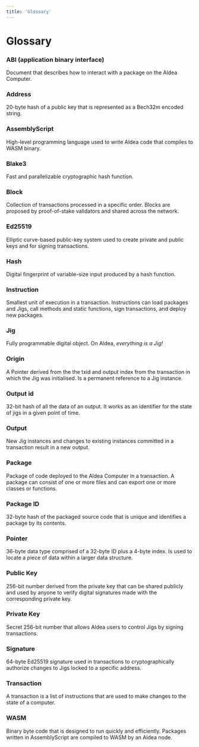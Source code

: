 ```yaml
---
title: 'Glossary'
---
```


# Glossary

### ABI (application binary interface)

Document that describes how to interact with a package on the  Aldea Computer.

### Address

20-byte hash of a public key that is represented as a Bech32m encoded string.

### AssemblyScript

High-level programming language used to write Aldea code that compiles to WASM binary.

### Blake3

Fast and parallelizable cryptographic hash function.

### Block

Collection of transactions processed in a specific order. Blocks are proposed by proof-of-stake validators and shared across the network.

### Ed25519

Elliptic curve-based public-key system used to create private and public keys and for signing transactions.

### Hash

Digital fingerprint of variable-size input produced by a hash function.

### Instruction

Smallest unit of execution in a transaction. Instructions can load packages and Jigs, call methods and static functions, sign transactions, and deploy new packages.

### Jig

Fully programmable digital object. On Aldea, *everything is a Jig!*

### Origin

A Pointer derived from the the txid and output index from the transaction in which the Jig was initialised. Is a permanent reference to a Jig instance.

### Output id

32-bit hash of all the data of an output. It works as an identifier for the state of jigs in a given point of time.

### Output

New Jig instances and changes to existing instances committed in a transaction result in a new output.

### Package

Package of code deployed to the Aldea Computer in a transaction. A package can consist of one or more files and can export one or more classes or functions.

### Package ID

32-byte hash of the packaged source code that is unique and identifies a package by its contents.

### Pointer

36-byte data type comprised of a 32-byte ID plus a 4-byte index. Is used to locate a piece of data within a larger data structure.

### Public Key

256-bit number derived from the private key that can be shared publicly and used by anyone to verify digital signatures made with the corresponding private key.

### Private Key

Secret 256-bit number that allows Aldea users to control Jigs by signing transactions.

### Signature

64-byte Ed25519 signature used in transactions to cryptographically authorize changes to Jigs locked to a specific address.

### Transaction

A transaction is a list of instructions that are used to make changes to the state of a computer.

### WASM

Binary byte code that is designed to run quickly and efficiently. Packages written in AssemblyScript are compiled to WASM by an Aldea node.